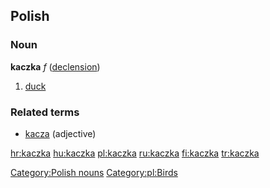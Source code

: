 ==Polish==
===Noun===
'''kaczka''' ''f'' ([[Wiktionary Appendix:Polish hard feminine noun declension|declension]])
# [[duck]]

===Related terms===
* [[kacza]] (adjective)

[[Category:Polish nouns]]
[[Category:pl:Birds]]

[[hr:kaczka]]
[[hu:kaczka]]
[[pl:kaczka]]
[[ru:kaczka]]
[[fi:kaczka]]
[[tr:kaczka]]
